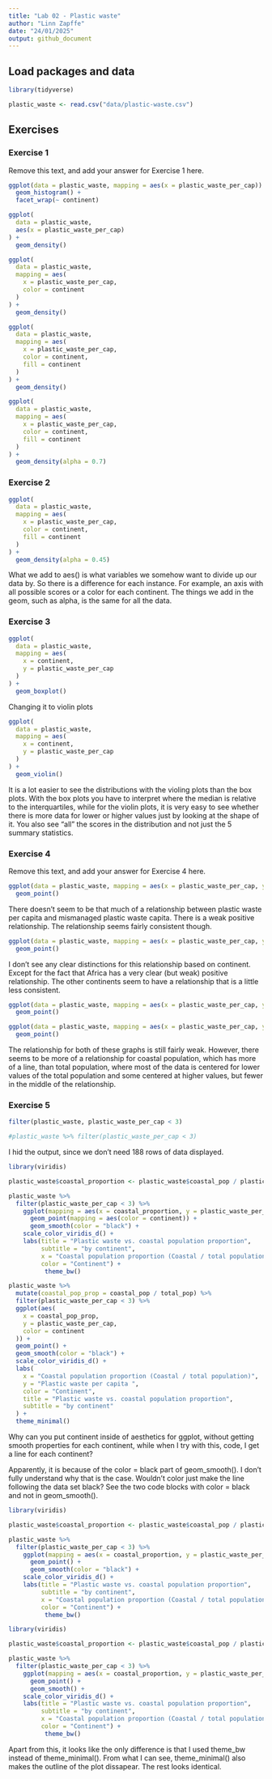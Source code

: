 ```yaml
---
title: "Lab 02 - Plastic waste"
author: "Linn Zapffe"
date: "24/01/2025"
output: github_document
---
```


## Load packages and data

```r
library(tidyverse) 
```

```r
plastic_waste <- read.csv("data/plastic-waste.csv")
```

## Exercises

### Exercise 1

Remove this text, and add your answer for Exercise 1 here.

```r
ggplot(data = plastic_waste, mapping = aes(x = plastic_waste_per_cap)) +
  geom_histogram() +
  facet_wrap(~ continent)
```

```r
ggplot(
  data = plastic_waste,
  aes(x = plastic_waste_per_cap)
) +
  geom_density()
```

```r
ggplot(
  data = plastic_waste,
  mapping = aes(
    x = plastic_waste_per_cap,
    color = continent
  )
) +
  geom_density()
```

```r
ggplot(
  data = plastic_waste,
  mapping = aes(
    x = plastic_waste_per_cap,
    color = continent,
    fill = continent
  )
) +
  geom_density()
```

```r
ggplot(
  data = plastic_waste,
  mapping = aes(
    x = plastic_waste_per_cap,
    color = continent,
    fill = continent
  )
) +
  geom_density(alpha = 0.7)
```


### Exercise 2

```r
ggplot(
  data = plastic_waste,
  mapping = aes(
    x = plastic_waste_per_cap,
    color = continent,
    fill = continent
  )
) +
  geom_density(alpha = 0.45)
```

What we add to aes() is what variables we somehow want to divide up our data by. So there is a difference for each instance. For example, an axis with all possible scores or a color for each continent. The things we add in the geom, such as alpha, is the same for all the data.

### Exercise 3

```r
ggplot(
  data = plastic_waste,
  mapping = aes(
    x = continent,
    y = plastic_waste_per_cap
  )
) +
  geom_boxplot()
```

Changing it to violin plots

```r
ggplot(
  data = plastic_waste,
  mapping = aes(
    x = continent,
    y = plastic_waste_per_cap
  )
) +
  geom_violin()
```

It is a lot easier to see the distributions with the violing plots than the box plots. With the box plots you have to interpret where the median is relative to the interquartiles, while for the violin plots, it is very easy to see whether there is more data for lower or higher values just by looking at the shape of it. You also see "all" the scores in the distribution and not just the 5 summary statistics.


### Exercise 4

Remove this text, and add your answer for Exercise 4 here.

```r
ggplot(data = plastic_waste, mapping = aes(x = plastic_waste_per_cap, y = mismanaged_plastic_waste_per_cap)) + 
  geom_point()
```

There doesn't seem to be that much of a relationship between plastic waste per capita and mismanaged plastic waste capita. There is a weak positive relationship. The relationship seems fairly consistent though.

```r
ggplot(data = plastic_waste, mapping = aes(x = plastic_waste_per_cap, y = mismanaged_plastic_waste_per_cap, color = continent)) + 
  geom_point()
```

I don't see any clear distinctions for this relationship based on continent. Except for the fact that Africa has a very clear (but weak) positive relationship. The other continents seem to have a relationship that is a little less consistent.

```r
ggplot(data = plastic_waste, mapping = aes(x = plastic_waste_per_cap, y = total_pop)) + 
  geom_point()
```

```r
ggplot(data = plastic_waste, mapping = aes(x = plastic_waste_per_cap, y = coastal_pop)) + 
  geom_point()
```

The relationship for both of these graphs is still fairly weak. However, there seems to be more of a relationship for coastal population, which has more of a line, than total population, where most of the data is centered for lower values of the total population and some centered at higher values, but fewer in the middle of the relationship.

### Exercise 5

```r
filter(plastic_waste, plastic_waste_per_cap < 3)

#plastic_waste %>% filter(plastic_waste_per_cap < 3)
```

I hid the output, since we don't need 188 rows of data displayed.

```r
library(viridis)

plastic_waste$coastal_proportion <- plastic_waste$coastal_pop / plastic_waste$total_pop

plastic_waste %>% 
  filter(plastic_waste_per_cap < 3) %>%
    ggplot(mapping = aes(x = coastal_proportion, y = plastic_waste_per_cap)) +
      geom_point(mapping = aes(color = continent)) +
      geom_smooth(color = "black") +
    scale_color_viridis_d() +
    labs(title = "Plastic waste vs. coastal population proportion",
         subtitle = "by continent",
         x = "Coastal population proportion (Coastal / total population)", y = "Plastic waste per capita",
         color = "Continent") +
          theme_bw()
```

```r
plastic_waste %>%
  mutate(coastal_pop_prop = coastal_pop / total_pop) %>%
  filter(plastic_waste_per_cap < 3) %>%
  ggplot(aes(
    x = coastal_pop_prop,
    y = plastic_waste_per_cap,
    color = continent
  )) +
  geom_point() +
  geom_smooth(color = "black") +
  scale_color_viridis_d() +
  labs(
    x = "Coastal population proportion (Coastal / total population)",
    y = "Plastic waste per capita ",
    color = "Continent",
    title = "Plastic waste vs. coastal population proportion",
    subtitle = "by continent"
  ) +
  theme_minimal()
```

Why can you put continent inside of aesthetics for ggplot, without getting smooth properties for each continent, while when I try with this, code, I get a line for each continent?

Apparently, it is because of the color = black part of geom_smooth(). I don't fully understand why that is the case. Wouldn't color just make the line following the data set black? See the two code blocks with color = black and not in geom_smooth().

```r
library(viridis)

plastic_waste$coastal_proportion <- plastic_waste$coastal_pop / plastic_waste$total_pop

plastic_waste %>% 
  filter(plastic_waste_per_cap < 3) %>%
    ggplot(mapping = aes(x = coastal_proportion, y = plastic_waste_per_cap, color = continent)) +
      geom_point() +
      geom_smooth(color = "black") +
    scale_color_viridis_d() +
    labs(title = "Plastic waste vs. coastal population proportion",
         subtitle = "by continent",
         x = "Coastal population proportion (Coastal / total population)", y = "Plastic waste per capita",
         color = "Continent") +
          theme_bw()
```

```r
library(viridis)

plastic_waste$coastal_proportion <- plastic_waste$coastal_pop / plastic_waste$total_pop

plastic_waste %>% 
  filter(plastic_waste_per_cap < 3) %>%
    ggplot(mapping = aes(x = coastal_proportion, y = plastic_waste_per_cap, color = continent)) +
      geom_point() +
      geom_smooth() +
    scale_color_viridis_d() +
    labs(title = "Plastic waste vs. coastal population proportion",
         subtitle = "by continent",
         x = "Coastal population proportion (Coastal / total population)", y = "Plastic waste per capita",
         color = "Continent") +
          theme_bw()
```

Apart from this, it looks like the only difference is that I used theme_bw instead of theme_minimal(). From what I can see, theme_minimal() also makes the outline of the plot dissapear. The rest looks identical. 